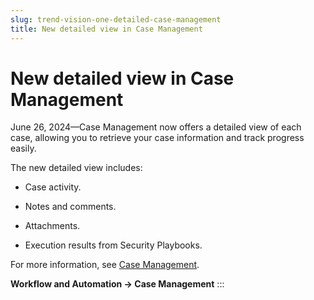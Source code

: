 ```yaml
---
slug: trend-vision-one-detailed-case-management
title: New detailed view in Case Management
---
```

# New detailed view in Case Management

June 26, 2024—Case Management now offers a detailed view of each case, allowing you to retrieve your case information and track progress easily.

The new detailed view includes:

- Case activity.

- Notes and comments.

- Attachments.

- Execution results from Security Playbooks.

For more information, see [Case Management](case-management.mdx).

**Workflow and Automation → Case Management**
:::
